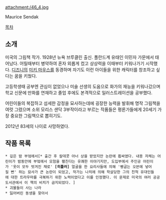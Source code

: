 attachment:/46_4.jpg

Maurice Sendak

[[목차]]

== 소개 ==
미국의 그림책 작가. 1928년 뉴욕 브루클린 출신. 폴란드계 유태인 이민자 가문에서 태어났다. 어릴때부터 병약하여 혼자 외롭게 컸고 상상력을 이때부터 키워나가기 시작했다. [[디즈니]]의 [[미키 마우스]]를 동경하며 자기도 이런 아이들을 위한 캐릭터를 창조하고 싶다는 꿈을 키웠다.

고등학생때 공부엔 관심이 없었으나 미술 선생의 도움으로 화가의 재능을 키워나갔으며 학교 신문에 만화를 연재하고 졸업 후에도 본격적으로 일러스트레이션을 공부했다.

어린이들의 복잡하고 섬세한 감정을 묘사하는데에 굉장한 능력을 발휘해 명작 그림책을 여럿 그렸으며 소위 모리스 샌닥 3부작이라고 부르는 작품들은 평론가들에게 20세기 가장 중요한 그림책으로 뽑히기도.

2012년 83세의 나이로 사망하였다.

== 작품 목록 ==
 * 깊은 밤 부엌에서[* 출간 후 칼데콧 아너 상을 받았지만 논란에 휩싸였다. 내용 자체는 어린이가 밤동안에 부엌에서 모험을 펼친다는 유쾌한 이야기지만, 도입부에서 주인공 어린이가 '옷이 모두 벗겨진 채로' '''[히틀러]''' 얼굴을 한 요리사들에 의해 '빵굽는 오븐에 넣어질 뻔' 하는 묘사가 큰 논란이 되었고, 작가는 나치에 의해 학살당한 그의 친척 유대인들에 대한 트라우마를 극복하기 위한 노력이었다고 이를 인정했다. 이 문제로 미국의 여러 공공도서관에서 이 책의 비치가 금지되었다. ]
 * 괴물들이 사는 나라
 * 잃어버린 동생을 찾아서
